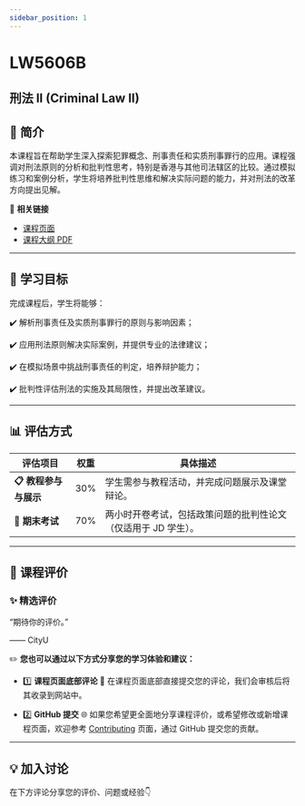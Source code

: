 ```yaml
---
sidebar_position: 1
---
```


# LW5606B
## 刑法 II (Criminal Law II)

## **📘 简介**
本课程旨在帮助学生深入探索犯罪概念、刑事责任和实质刑事罪行的应用。课程强调对刑法原则的分析和批判性思考，特别是香港与其他司法辖区的比较。通过模拟练习和案例分析，学生将培养批判性思维和解决实际问题的能力，并对刑法的改革方向提出见解。

🔗 **相关链接**
- [课程页面](https://www.cityu.edu.hk/catalogue/pg/202526/course/LW5606B.htm)
- [课程大纲 PDF](https://www.cityu.edu.hk/catalogue/pg/202526/course/LW5606B.pdf)

---

## **🎯 学习目标**

完成课程后，学生将能够：

✔️ 解析刑事责任及实质刑事罪行的原则与影响因素；

✔️ 应用刑法原则解决实际案例，并提供专业的法律建议；

✔️ 在模拟场景中挑战刑事责任的判定，培养辩护能力；

✔️ 批判性评估刑法的实施及其局限性，并提出改革建议。

---

## **📊 评估方式**

| **评估项目**         | **权重** | **具体描述**                                                                                       |
|---------------------|---------|---------------------------------------------------------------------------------------------------|
| **📋 教程参与与展示**  | 30%     | 学生需参与教程活动，并完成问题展示及课堂辩论。                                                      |
| **📂 期末考试**       | 70%     | 两小时开卷考试，包括政策问题的批判性论文（仅适用于 JD 学生）。                                           |

---

## **💬 课程评价**

### ✨ **精选评价**
<div className={commentStyles.commentBox}>
    <p className={commentStyles.commentText}>
        “期待你的评价。”
    </p>
    <p className={commentStyles.commentAuthor}>—— CityU</p>
</div>

✏️ **您也可以通过以下方式分享您的学习体验和建议：**

- 1️⃣ **课程页面底部评论**
💬 在课程页面底部直接提交您的评论，我们会审核后将其收录到网站中。

- 2️⃣ **GitHub 提交**
🌐 如果您希望更全面地分享课程评价，或希望修改或新增课程页面，欢迎参考 [Contributing](/contributing) 页面，通过 GitHub 提交您的贡献。

---

## **💡 加入讨论**

在下方评论分享您的评价、问题或经验👇
<Utterances />
